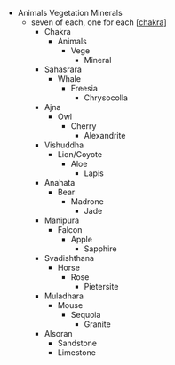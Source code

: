 - Animals Vegetation Minerals
  - seven of each, one for each [[chakra]]
    - Chakra
      - Animals
        - Vege
          - Mineral
    - Sahasrara
      - Whale
        - Freesia
          - Chrysocolla
    - Ajna
      - Owl
        - Cherry
          - Alexandrite
    - Vishuddha
      - Lion/Coyote
        - Aloe
          - Lapis
    - Anahata
      - Bear
        - Madrone
          - Jade
    - Manipura
      - Falcon
        - Apple
          - Sapphire
    - Svadishthana
      - Horse
        - Rose
          - Pietersite
    - Muladhara
      - Mouse
        - Sequoia
          - Granite
    - Alsoran
      - Sandstone
      - Limestone




[//begin]: # "Autogenerated link references for markdown compatibility"
[chakra]: ../../areas/get-real/chakra "chakra"
[//end]: # "Autogenerated link references"